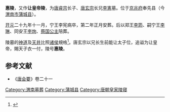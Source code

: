 {{文物保护单位
| 级别 = 全国
| 名称 = 唐惠陵
| 图片 = 
| 编号 = 7-0675
| 分类 = 古墓葬
| 时代 = [[唐|唐]]
| 所在 = {{CHN}}[[陕西省|陕西省]][[渭南市|渭南市]][[澄城县|澄城县]]
| 登录 = 2013年
| Cat = 陕西全国重点文物保护单位
}}
'''惠陵'''，又作'''让皇帝陵'''，为[[唐睿宗|唐睿宗]]长子、[[唐玄宗|唐玄宗]]长兄[[李憲_(寧王)|李憲]]墓。位于[[京兆府|京兆府]]奉先县（今[[渭南市|渭南市]][[蒲城县|蒲城县]]）。

[[开元|开元]]二十九年十一月，宁王李宪病卒，第二年正月安葬。后以郑王[[李筠_(唐朝)|李筠]]、嗣宁王[[李琳|李琳]]、同安王[[李珣|李珣]]、[[薛國公主|蔡国公主]]陪葬。

陵墓的[[神道_(道路)|神道]]及[[藻井|天井]]比照[[诸侯|诸侯]]規格<ref>{{Cite web|title=陕西唯一发掘的唐代帝陵正式对游客开放！其实墓主，并未当过一天皇帝|url=http://news.sina.com.cn/o/2017-09-07/doc-ifyktzim8647180.shtml|accessdate=2020-07-23|date=2017-09-07|publisher=新浪|archive-date=2018-09-22|archive-url=https://web.archive.org/web/20180922140110/http://news.sina.com.cn/o/2017-09-07/doc-ifyktzim8647180.shtml|dead-url=no}}</ref>。唐玄宗以兄长生前能让太子位，追谥为让皇帝，賜天子衣一付，陵号'''惠陵'''。

==参考文献==
*《[[唐会要|唐会要]]》卷二十一
{{渭南市文物保护单位}}
{{陕西全国重点文物保护单位}}
{{唐朝帝陵}}
[[Category:渭南墓葬|Category:渭南墓葬]]
[[Category:蒲城县|Category:蒲城县]]
[[Category:唐朝皇家陵寝|Category:唐朝皇家陵寝]]